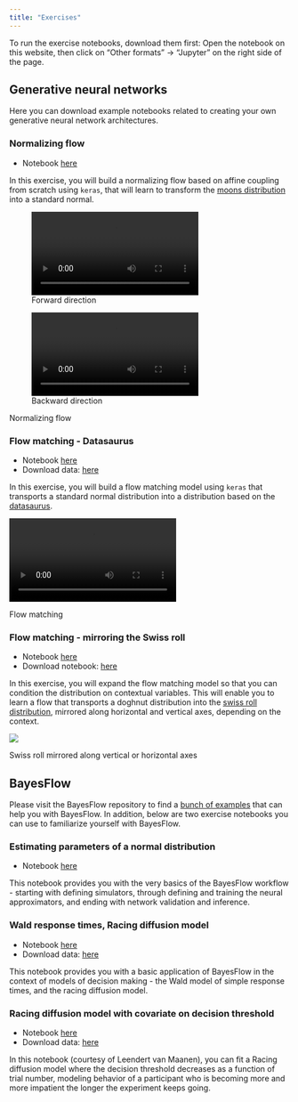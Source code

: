 ```yaml
---
title: "Exercises"
---
```


To run the exercise notebooks, download them first: Open the notebook on this website, then click on "Other formats" $\rightarrow$ "Jupyter" on the right side of the page.

## Generative neural networks

Here you can download example notebooks related to creating your own generative neural network architectures.

### Normalizing flow

- Notebook [here](./exercises/normalizing-flow.ipynb){target="_blank"}

In this exercise, you will build a normalizing flow based on affine coupling from scratch using `keras`, that will learn to transform the [moons distribution](https://scikit-learn.org/stable/modules/generated/sklearn.datasets.make_moons.html) into a standard normal.


::: {#fig-nf layout-ncol=2}
![Forward direction](./exercises/normalizing-flow-forward.mp4)

![Backward direction](./exercises/normalizing-flow-backward.mp4)

Normalizing flow
:::

### Flow matching - Datasaurus

- Notebook [here](./exercises/flow-matching-datasaurus.ipynb){target="_blank"}
- Download data: [here](./data/datasaurus.csv){download="datasaurus.csv"}

In this exercise, you will build a flow matching model using `keras` that transports a standard normal distribution into a distribution based on the [datasaurus](https://en.wikipedia.org/wiki/Datasaurus_dozen).

::: {#fig-fm}
![](./exercises/flow-matching-datasaurus.mp4){fig-align="center"}

Flow matching
:::


### Flow matching - mirroring the Swiss roll

- Notebook [here](./exercises/flow-matching-swiss-roll.ipynb){target="_blank"}
- Download notebook: [here](./exercises/flow-matching-swiss-roll.ipynb){download="flow-matching-swiss-roll.ipynb"}

In this exercise, you will expand the flow matching model so that you can condition the distribution on contextual variables. This will enable you to learn a flow that transports a doghnut distribution into the [swiss roll distribution](https://scikit-learn.org/stable/modules/generated/sklearn.datasets.make_swiss_roll.html), mirrored along horizontal and vertical axes, depending on the context.

::: {#fig-swiss-roll}
![](./exercises/flow-matching-swiss-roll.png){fig-align="center"}

Swiss roll mirrored along vertical or horizontal axes
:::

## BayesFlow

Please visit the BayesFlow repository to find a [bunch of examples](https://github.com/bayesflow-org/bayesflow?tab=readme-ov-file#getting-started) that can help you with BayesFlow. In addition, below are two exercise notebooks you can use to familiarize yourself with BayesFlow.

### Estimating parameters of a normal distribution

- Notebook [here](./exercises/bayesflow-normal.ipynb){target="_blank"}

This notebook provides you with the very basics of the BayesFlow workflow - starting with defining simulators, through defining and training the neural approximators, and ending with network validation and inference.

### Wald response times, Racing diffusion model

- Notebook [here](./exercises/bayesflow-diffusion.ipynb){target="_blank"}
- Download data: [here](./data/forstmann.csv){download="forstmann.csv"}

This notebook provides you with a basic application of BayesFlow in the context of models of decision making - the Wald model of simple response times, and the racing diffusion model.

### Racing diffusion model with covariate on decision threshold

- Notebook [here](./exercises/bayesflow-diffusion-covar.ipynb){target="_blank"}
- Download data: [here](./exercises/flash.csv){target="_blank"}

In this notebook (courtesy of Leendert van Maanen), you can fit a Racing diffusion model where the decision threshold decreases as a function of trial number, modeling behavior of a participant who is becoming more and more impatient the longer the experiment keeps going.